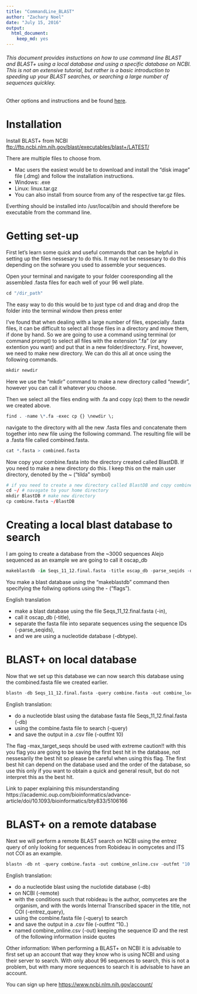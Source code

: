 ```yaml
---
title: "CommandLine_BLAST"
author: "Zachary Noel"
date: "July 15, 2016"
output:
  html_document:
    keep_md: yes
---
```


###### This document provides instuctions on how to use command line BLAST and BLAST+ using a local database and using a specific database on NCBI. This is not an extensive tutorial, but rather is a basic introduction to speeding up your BLAST searches, or searching a large number of sequences quickley.
Other options and instructions and be found [here](http://www.ncbi.nlm.nih.gov/books/NBK279675/). 

# Installation
Install BLAST+ from NCBI [ftp://ftp.ncbi.nlm.nih.gov/blast/executables/blast+/LATEST/](ftp://ftp.ncbi.nlm.nih.gov/blast/executables/blast+/LATEST/)

There are multiple files to choose from.

* Mac users the easiest would be to download and install the "disk image" file (.dmg) and follow the installation instructions. 
* Windows: .exe 
* Linux: linux.tar.gz 
* You can also install from source from any of the respective tar.gz files.

Everthing should be installed into /usr/local/bin and should therefore be executable from the command line. 

# Getting set-up
First let's learn some quick and useful commands that can be helpful in setting up the files nessesary to do this. It may not be nessesary to do this depending on the sofware you used to assemble your sequences. 

Open your terminal and navigate to your folder cooresponding all the assembled .fasta files for each well of your 96 well plate.  
```r
cd "/dir_path"
```
The easy way to do this would be to just type cd and drag and drop the folder into the terminal window then press enter 

I've found that when dealing with a large number of files, especially .fasta files, it can be difficult to select all those files in a directory and move them, if done by hand. So we are going to use a command using terminal (or command prompt) to select all files with the extension ".fa" (or any extention you want) and put that in a new folder/directory. First, however, we need to make  new directory. We can do this all at once using the following commands.

```r
mkdir newdir
```
Here we use the "mkdir" command to make a new directory called "newdir", however you can call it whatever you choose. 

Then we select all the files ending with .fa and copy (cp) them to the newdir we created above. 
```r
find . -name \*.fa -exec cp {} \newdir \;
```

navigate to the directory with all the new .fasta files and concatenate them together into new file using the following command. The resulting file will be a .fasta file called combined.fasta. 
```r
cat *.fasta > combined.fasta
```

Now copy your combine.fasta into the directory created called BlastDB. If you need to make a new directory do this. 
I keep this on the main user directory, denoted by the ~ ("tilda" symbol)

```r
# if you need to create a new directory called BlastDB and copy combined.fasta to that directory. 
cd ~/ # navagate to your home directory 
mkdir BlastDB # make new directory 
cp combine.fasta ~/BlastDB
```

# Creating a local blast database to search

I am going to create a database from the ~3000 sequences Alejo sequenced as an example we are going to call it oscap_db

```r
makeblastdb -in Seqs_11_12.final.fasta -title oscap_db -parse_seqids -dbtype nucl
```
You make a blast database using the "makeblastdb" command then specifying the follwing options using the - ("flags").

English translation 

* make a blast database using the file Seqs_11_12.final.fasta (-in), 
* call it oscap_db (-title), 
* separate the fasta file into separate sequences using the sequence IDs (-parse_seqids), 
* and we are using a nucleotide database (-dbtype). 

# BLAST+ on local database

Now that we set up this database we can now search this database using the combined.fasta file we created earlier. 

```r
blastn -db Seqs_11_12.final.fasta -query combine.fasta -out combine_local.csv -outfmt 10  
```

English translation: 

* do a nucleotide blast using the database fasta file Seqs_11_12.final.fasta (-db) 
* using the combine.fasta file to search (-query) 
* and save the output in a .csv file (-outfmt 10) 

The flag -max_target_seqs should be used with extreme caution!! with this you flag you are going to be saving the first best hit in the database, not nessesarily the best hit so please be careful when using this flag. The first best hit can depend on the database used and the order of the database, so use this only if you want to obtain a quick and general result, but do not interpret this as the best hit.

Link to paper explaining this misunderstanding
https://academic.oup.com/bioinformatics/advance-article/doi/10.1093/bioinformatics/bty833/5106166

# BLAST+ on a remote database

Next we will perform a remote BLAST search on NCBI using the entrez query of only looking for sequences from Robideau in oomycetes and ITS not COI as an example. 

```r
blastn -db nt -query combine.fasta -out combine_online.csv -outfmt "10 qseqid salltitles staxids sseqid pident length mismatch gapopen qstart qend sstart send " -remote -entrez_query "robideau[author] AND oomycetes[orgn] AND Internal Transcribed spacer NOT COI"
```

English translation: 

* do a nucleotide blast using the nuclotide database (-db) 
* on NCBI (-remote) 
* with the conditions such that robideau is the author, oomycetes are the organism, and with the words Internal Transcribed spacer in the title, not COI (-entrez_query), 
* using the combine.fasta file (-query) to search 
* and save the output in a .csv file (-outfmt "10..) 
* named combine_online.csv (-out) keeping the sequence ID and the rest of the following information inside quotes 

Other information: When performing a BLAST+ on NCBI it is advisable to first set up an account that way they know who is using NCBI and using their server to search. With only about 96 sequences to search, this is not a problem, but with many more sequences to search it is advisable to have an account. 

You can sign up here [https://www.ncbi.nlm.nih.gov/account/](https://www.ncbi.nlm.nih.gov/account/) 